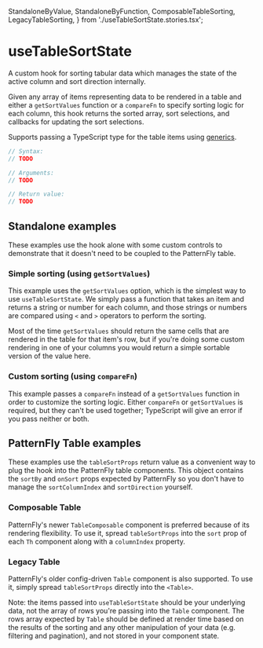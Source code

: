   StandaloneByValue,
  StandaloneByFunction,
  ComposableTableSorting,
  LegacyTableSorting,
} from './useTableSortState.stories.tsx';

<Meta title="Hooks/useTableSortState" component={useTableSortState} />

# useTableSortState

A custom hook for sorting tabular data which manages the state of the active column and sort direction internally.

Given any array of items representing data to be rendered in a table and either a `getSortValues` function or a `compareFn` to specify
sorting logic for each column, this hook returns the sorted array, sort selections, and callbacks for updating the sort selections.

Supports passing a TypeScript type for the table items using [generics](https://www.typescriptlang.org/docs/handbook/generics.html).

```ts
// Syntax:
// TODO

// Arguments:
// TODO

// Return value:
// TODO
```

## Standalone examples

These examples use the hook alone with some custom controls to demonstrate that it doesn't need to be coupled to the PatternFly table.

### Simple sorting (using `getSortValues`)

This example uses the `getSortValues` option, which is the simplest way to use `useTableSortState`.
We simply pass a function that takes an item and returns a string or number for each column,
and those strings or numbers are compared using `<` and `>` operators to perform the sorting.

Most of the time `getSortValues` should return the same cells that are rendered in the table for that item's row,
but if you're doing some custom rendering in one of your columns you would return a simple sortable version of the value here.

<Canvas>
  <Story story={StandaloneByValue} />
</Canvas>

### Custom sorting (using `compareFn`)

This example passes a `compareFn` instead of a `getSortValues` function in order to customize the sorting logic.
Either `compareFn` or `getSortValues` is required, but they can't be used together; TypeScript will give an error if you pass neither or both.

<Canvas>
  <Story story={StandaloneByFunction} />
</Canvas>

## PatternFly Table examples

These examples use the `tableSortProps` return value as a convenient way to plug the hook into the PatternFly table components.
This object contains the `sortBy` and `onSort` props expected by PatternFly so you don't have to manage the `sortColumnIndex` and `sortDirection` yourself.

### Composable Table

PatternFly's newer `TableComposable` component is preferred because of its rendering flexibility.
To use it, spread `tableSortProps` into the `sort` prop of each `Th` component along with a `columnIndex` property.

<Canvas>
  <Story story={ComposableTableSorting} />
</Canvas>

### Legacy Table

PatternFly's older config-driven `Table` component is also supported. To use it, simply spread `tableSortProps` directly into the `<Table>`.

Note: the items passed into `useTableSortState` should be your underlying data, not the array of rows you're passing into the `Table` component.
The rows array expected by `Table` should be defined at render time based on the results of the sorting and any other manipulation of your data (e.g. filtering and pagination),
and not stored in your component state.

<Canvas>
  <Story story={LegacyTableSorting} />
</Canvas>

<GithubLink path="src/hooks/useTableSortState/useTableSortState.ts" />
